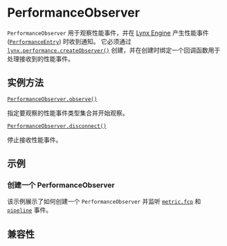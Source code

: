 
# PerformanceObserver

`PerformanceObserver` 用于观察性能事件，并在 [Lynx Engine](guide/spec#engine) 产生性能事件 ([`PerformanceEntry`](./performance-entry)) 时收到通知。
它必须通过 [`lynx.performance.createObserver()`](/api/lynx-api/lynx/lynx-performance#createobserver) 创建，并在创建时绑定一个回调函数用于处理接收到的性能事件。

## 实例方法

[`PerformanceObserver.observe()`](./performance-observer/observe)

指定要观察的性能事件类型集合并开始观察。

[`PerformanceObserver.disconnect()`](./performance-observer/disconnect)

停止接收性能事件。

## 示例

### 创建一个 PerformanceObserver

该示例展示了如何创建一个 `PerformanceObserver` 并监听 [`metric.fcp`](./performance-entry/metric-fcp-entry) 和 [`pipeline`](./performance-entry/pipeline-entry) 事件。


<Go
  example="performance-api"
  defaultFile="src/simple_observe/index.tsx"
  defaultEntryFile="dist/SimpleObseve.lynx.bundle"
  img="https://lf-lynx.tiktok-cdns.com/obj/lynx-artifacts-oss-sg/lynx-website/assets/doc/simple-observe-demo.jpeg"
  entry="src/simple_observe"
  highlight="{11-21,31}"
/>

## 兼容性


<LegacyCompatTable metadata="lynx-api/performance-api/performance-observer" />
